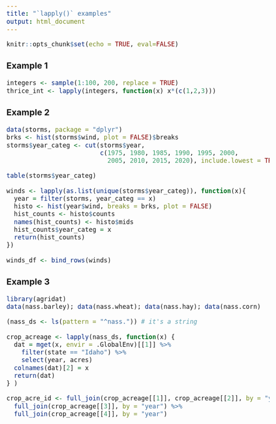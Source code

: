 ```yaml
---
title: "`lapply()` examples"
output: html_document
---
```


```r
knitr::opts_chunk$set(echo = TRUE, eval=FALSE)
```
<style type="text/css">

body{ /* Normal  */
      font-size: 20px;
  }
</style>

### Example 1

```r
integers <- sample(1:100, 200, replace = TRUE)
thrice_int <- lapply(integers, function(x) x*(c(1,2,3)))
```

### Example 2

```r
data(storms, package = "dplyr")
brks <- hist(storms$wind, plot = FALSE)$breaks
storms$year_categ <- cut(storms$year, 
                         c(1975, 1980, 1985, 1990, 1995, 2000,
                           2005, 2010, 2015, 2020), include.lowest = TRUE)
```

```r
table(storms$year_categ)

winds <- lapply(as.list(unique(storms$year_categ)), function(x){
  year = filter(storms, year_categ == x)
  histo <- hist(year$wind, breaks = brks, plot = FALSE)
  hist_counts <- histo$counts
  names(hist_counts) <- histo$mids
  hist_counts$year_categ = x
  return(hist_counts)
})

winds_df <- bind_rows(winds)
```

### Example 3

```r
library(agridat)
data(nass.barley); data(nass.wheat); data(nass.hay); data(nass.corn)

(nass_ds <- ls(pattern = "^nass.")) # it's a string

crop_acreage <- lapply(nass_ds, function(x) {
  dat = mget(x, envir = .GlobalEnv)[[1]] %>% 
    filter(state == "Idaho") %>% 
    select(year, acres) 
  colnames(dat)[2] = x
  return(dat)
} )

crop_acre_id <- full_join(crop_acreage[[1]], crop_acreage[[2]], by = "year") %>% 
  full_join(crop_acreage[[3]], by = "year") %>% 
  full_join(crop_acreage[[4]], by = "year")
```



